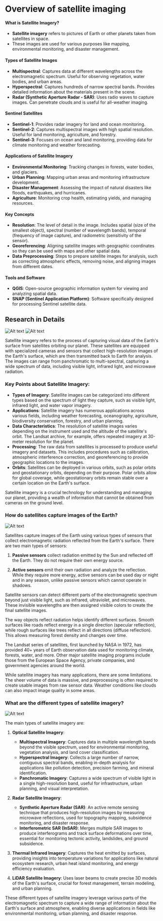 # Overview of satellite imaging

#### What is Satellite Imagery?
- **Satellite imagery** refers to pictures of Earth or other planets taken from satellites in space.
- These images are used for various purposes like mapping, environmental monitoring, and disaster management.

#### Types of Satellite Images
- **Multispectral**: Captures data at different wavelengths across the electromagnetic spectrum. Useful for observing vegetation, water bodies, and urban areas.
- **Hyperspectral**: Captures hundreds of narrow spectral bands. Provides detailed information about the materials present in the scene.
- **Radar (Synthetic Aperture Radar - SAR)**: Uses radio waves to capture images. Can penetrate clouds and is useful for all-weather imaging.

#### Sentinel Satellites
- **Sentinel-1**: Provides radar imagery for land and ocean monitoring.
- **Sentinel-2**: Captures multispectral images with high spatial resolution. Useful for land monitoring, agriculture, and forestry.
- **Sentinel-3**: Focuses on ocean and land monitoring, providing data for climate monitoring and weather forecasting.

#### Applications of Satellite Imagery
- **Environmental Monitoring**: Tracking changes in forests, water bodies, and glaciers.
- **Urban Planning**: Mapping urban areas and monitoring infrastructure development.
- **Disaster Management**: Assessing the impact of natural disasters like floods, earthquakes, and hurricanes.
- **Agriculture**: Monitoring crop health, estimating yields, and managing resources.

#### Key Concepts
- **Resolution**: The level of detail in the image. Includes spatial (size of the smallest object), spectral (number of wavelength bands), temporal (frequency of image capture), and radiometric (sensitivity of the sensor).
- **Georeferencing**: Aligning satellite images with geographic coordinates so they can be used with maps and other spatial data.
- **Data Preprocessing**: Steps to prepare satellite images for analysis, such as correcting atmospheric effects, removing noise, and aligning images from different dates.

#### Tools and Software
- **QGIS**: Open-source geographic information system for viewing and analyzing spatial data.
- **SNAP (Sentinel Application Platform)**: Software specifically designed for processing Sentinel satellite data.

## Research in Details
![Alt text](https://globalforestlink.com/wp-content/uploads/2021/04/normPage-10.jpg)
![Alt text](https://geoimage.com.au/sites/default/files/inline-images/remote-sensing-process.png) 

Satellite imagery refers to the process of capturing visual data of the Earth's surface from satellites orbiting our planet. These satellites are equipped with specialized cameras and sensors that collect high-resolution images of the Earth's surface, which are then transmitted back to Earth for analysis. The images can range from panchromatic to multi-spectral, capturing a wide spectrum of data, including visible light, infrared light, and microwave radiation.

### Key Points about Satellite Imagery:

- **Types of Imagery**: Satellite images can be categorized into different types based on the spectrum of light they capture, such as visible light, infrared light, and water vapor imagery.
- **Applications**: Satellite imagery has numerous applications across various fields, including weather forecasting, oceanography, agriculture, biodiversity conservation, forestry, and urban planning.
- **Data Characteristics**: The resolution of satellite images varies depending on the instrument used and the altitude of the satellite's orbit. The Landsat archive, for example, offers repeated imagery at 30-meter resolution for the planet.
- **Processing**: The raw data from satellites is processed to produce useful imagery and datasets. This includes procedures such as calibration, atmospheric interference correction, and georeferencing to provide geographic locations to the images.
- **Orbits**: Satellites can be deployed in various orbits, such as polar orbits and geostationary orbits, depending on their purpose. Polar orbits allow for global coverage, while geostationary orbits remain stable over a certain location on the Earth's surface.

Satellite imagery is a crucial technology for understanding and managing our planet, providing a wealth of information that cannot be obtained from cameras on the ground level.

### How do satellites capture images of the Earth?

![Alt text](https://www.nesdis.noaa.gov/s3/styles/webp/s3/migrated/Remote-sensing.jpg.webp?itok=Y6cmo4pz)

Satellites capture images of the Earth using various types of sensors that collect electromagnetic radiation reflected from the Earth's surface. There are two main types of sensors:

1. **Passive sensors** collect radiation emitted by the Sun and reflected off the Earth. They do not require their own energy source.

2. **Active sensors** emit their own radiation and analyze the reflection. While they require more energy, active sensors can be used day or night and in any season, unlike passive sensors which cannot operate in shadows.

Satellite sensors can detect different parts of the electromagnetic spectrum beyond just visible light, such as infrared, ultraviolet, and microwaves. These invisible wavelengths are then assigned visible colors to create the final satellite images.

The way objects reflect radiation helps identify different surfaces. Smooth surfaces like roads reflect energy in a single direction (specular reflection), while rough surfaces like trees reflect in all directions (diffuse reflection). This allows measuring forest density and changes over time.

The Landsat series of satellites, first launched by NASA in 1972, has provided 40+ years of Earth observation data used for monitoring climate, forests, water, and more. Other major satellite imaging programs include those from the European Space Agency, private companies, and government agencies around the world.

While satellite imagery has many applications, there are some limitations. The sheer volume of data is massive, and preprocessing is often required to create usable images from raw sensor data. Weather conditions like clouds can also impact image quality in some areas.

### What are the different types of satellite imagery?

![Alt text](https://www.metlink.org/wp-content/uploads/2020/11/satellites-1.jpg)

The main types of satellite imagery are:

1. **Optical Satellite Imagery**:
   - **Multispectral Imagery**: Captures data in multiple wavelength bands beyond the visible spectrum, used for environmental monitoring, vegetation analysis, and land cover classification.
   - **Hyperspectral Imagery**: Collects a large number of narrow, contiguous spectral bands, enabling in-depth analysis for applications like pollution detection, precision farming, and mineral identification.
   - **Panchromatic Imagery**: Captures a wide spectrum of visible light in a single high-resolution band, useful for infrastructure, urban planning, and visual interpretation.

2. **Radar Satellite Imagery**:
   - **Synthetic Aperture Radar (SAR)**: An active remote sensing technique that produces high-resolution images by measuring microwave reflections, used for topography mapping, subsidence monitoring, and disaster response.
   - **Interferometric SAR (InSAR)**: Merges multiple SAR images to produce interferograms and track surface deformations over time, essential for monitoring tectonic activity, landslides, and ground subsidence.

3. **Thermal Infrared Imagery**: Captures the heat emitted by surfaces, providing insights into temperature variations for applications like natural ecosystem research, urban heat island monitoring, and energy efficiency evaluation.

4. **LiDAR Satellite Imagery**: Uses laser beams to create precise 3D models of the Earth's surface, crucial for forest management, terrain modeling, and urban planning.

These different types of satellite imagery leverage various parts of the electromagnetic spectrum to capture a wide range of information about the Earth's surface and atmosphere, enabling diverse applications in fields like environmental monitoring, urban planning, and disaster response.
